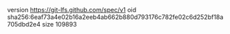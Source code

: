 version https://git-lfs.github.com/spec/v1
oid sha256:6eaf73a4e02b16a2eeb4ab662b880d793176c782fe02c6d252bf18a705dbd2e4
size 109893
